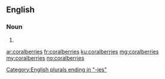 ==English==

===Noun===
{{head|en|plural}}

# {{plural of|coralberry|lang=en|nocat=1}}

[[Category:English plurals ending in "-ies"]]

[[ar:coralberries]]
[[fr:coralberries]]
[[ku:coralberries]]
[[mg:coralberries]]
[[my:coralberries]]
[[no:coralberries]]